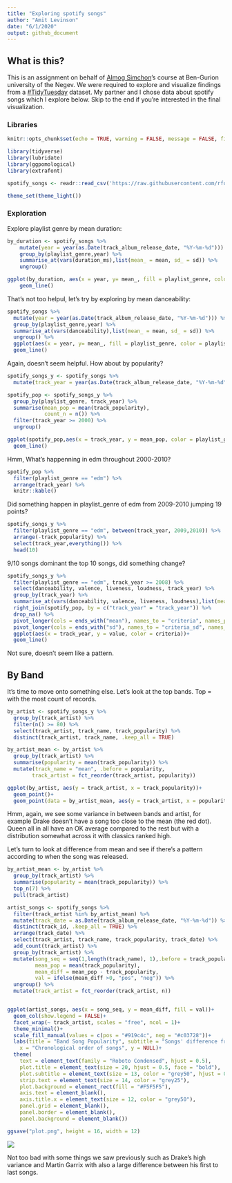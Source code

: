 ```yaml
---
title: "Exploring spotify songs"
author: "Amit Levinson"
date: "6/1/2020"
output: github_document
---
```


## What is this?

This is an assignment on behalf of [Almog Simchon](https://almogsi.com/)'s course at Ben-Gurion university of the Negev. We were required to explore and visualize findings from a [#TidyTuesday](https://github.com/rfordatascience/tidytuesday) dataset. My partner and I chose data about spotify songs which I explore below. Skip to the end if you're interested in the final visualization.

### Libraries

```r
knitr::opts_chunk$set(echo = TRUE, warning = FALSE, message = FALSE, fig.align = "center")
```

```r
library(tidyverse)
library(lubridate)
library(ggpomological)
library(extrafont)

spotify_songs <- readr::read_csv('https://raw.githubusercontent.com/rfordatascience/tidytuesday/master/data/2020/2020-01-21/spotify_songs.csv')

theme_set(theme_light())
```

### Exploration

Explore playlist genre by mean duration:

```r
by_duration <- spotify_songs %>%
    mutate(year = year(as.Date(track_album_release_date, "%Y-%m-%d"))) %>% 
    group_by(playlist_genre,year) %>% 
    summarise_at(vars(duration_ms),list(mean_ = mean, sd_ = sd)) %>% 
    ungroup()

ggplot(by_duration, aes(x = year, y= mean_, fill = playlist_genre, color = playlist_genre, group = playlist_genre))+
    geom_line()
```

That's not too helpul, let's try by exploring by mean danceability:

```r
spotify_songs %>%
  mutate(year = year(as.Date(track_album_release_date, "%Y-%m-%d"))) %>% 
  group_by(playlist_genre,year) %>% 
  summarise_at(vars(danceability),list(mean_ = mean, sd_ = sd)) %>% 
  ungroup() %>% 
  ggplot(aes(x = year, y= mean_, fill = playlist_genre, color = playlist_genre, group = playlist_genre))+
  geom_line()
```

Again, doesn't seem helpful. How about by popularity?

```r
spotify_songs_y <- spotify_songs %>%
  mutate(track_year = year(as.Date(track_album_release_date, "%Y-%m-%d"))) 

spotify_pop <- spotify_songs_y %>% 
  group_by(playlist_genre, track_year) %>% 
  summarise(mean_pop = mean(track_popularity),
            count_n = n()) %>%
  filter(track_year >= 2000) %>% 
  ungroup()

ggplot(spotify_pop,aes(x = track_year, y = mean_pop, color = playlist_genre))+
  geom_line()
```

Hmm, What's happenning in edm throughout 2000-2010?

```r
spotify_pop %>% 
  filter(playlist_genre == "edm") %>% 
  arrange(track_year) %>% 
  knitr::kable()
```

Did something happen in playlist_genre of edm from 2009-2010 jumping 19 points?

```r
spotify_songs_y %>%
  filter(playlist_genre == "edm", between(track_year, 2009,2010)) %>% 
  arrange(-track_popularity) %>% 
  select(track_year,everything()) %>% 
  head(10)
```

9/10 songs dominant the top 10 songs, did something change?

```r
spotify_songs_y %>% 
  filter(playlist_genre == "edm", track_year >= 2008) %>%
  select(danceability, valence, liveness, loudness, track_year) %>% 
  group_by(track_year) %>%
  summarise_at(vars(danceability, valence, liveness, loudness),list(mean = mean, sd = sd)) %>%
  right_join(spotify_pop, by = c("track_year" = "track_year")) %>% 
  drop_na() %>% 
  pivot_longer(cols = ends_with("mean"), names_to = "criteria", names_prefix = "_mean") %>% 
  pivot_longer(cols = ends_with("sd"), names_to = "criteria_sd", names_prefix = "_mean", values_to = "sd") %>% 
  ggplot(aes(x = track_year, y = value, color = criteria))+
  geom_line()
```

Not sure,  doesn't seem like a pattern. 


## By Band

It's time to move onto something else. Let's look at the top bands. Top = with the most count of records.


```r
by_artist <- spotify_songs_y %>%
  group_by(track_artist) %>%
  filter(n() >= 80) %>% 
  select(track_artist, track_name, track_popularity) %>% 
  distinct(track_artist, track_name, .keep_all = TRUE)

by_artist_mean <- by_artist %>% 
  group_by(track_artist) %>% 
  summarise(popularity = mean(track_popularity)) %>% 
  mutate(track_name = "mean", .before = popularity,
        track_artist = fct_reorder(track_artist, popularity))

ggplot(by_artist, aes(y = track_artist, x = track_popularity))+
  geom_point()+
  geom_point(data = by_artist_mean, aes(y = track_artist, x = popularity), color = "red")
```

Hmm, again, we see some variance in between bands and artist, for example Drake doesn't have a song too close to the mean (the red dot). Queen all in all have an OK average compared to the rest but with a distribution somewhat across it with classics ranked high.  

Let's turn to look at difference from mean and see if there's a pattern according to when the song was released.


```r
by_artist_mean <- by_artist %>% 
  group_by(track_artist) %>% 
  summarise(popularity = mean(track_popularity)) %>% 
  top_n(7) %>% 
  pull(track_artist)

artist_songs <- spotify_songs %>% 
  filter(track_artist %in% by_artist_mean) %>% 
  mutate(track_date = as.Date(track_album_release_date, "%Y-%m-%d")) %>%
  distinct(track_id, .keep_all = TRUE) %>%
  arrange(track_date) %>%
  select(track_artist, track_name, track_popularity, track_date) %>% 
  add_count(track_artist) %>% 
  group_by(track_artist) %>% 
  mutate(song_seq = seq(1,length(track_name), 1),.before = track_popularity,
         mean_pop = mean(track_popularity),
         mean_diff = mean_pop - track_popularity,
         val = ifelse(mean_diff >0, "pos", "neg")) %>% 
  ungroup() %>% 
  mutate(track_artist = fct_reorder(track_artist, n))


ggplot(artist_songs, aes(x = song_seq, y = mean_diff, fill = val))+
  geom_col(show.legend = FALSE)+
  facet_wrap(~ track_artist, scales = "free", ncol = 1)+
  theme_minimal()+
  scale_fill_manual(values = c(pos = "#919c4c", neg = "#c03728"))+
  labs(title = "Band Song Popularity", subtitle = "Songs' difference from mean from the first to the last song released. Left side of X axis is the first\nsong released moving right in a chronological order, where the right side is the last song released.\nThe bands (according to avergae) out of those with 80 records were chosen\n",
    x = "Chronological order of songs", y = NULL)+
  theme(
    text = element_text(family = "Roboto Condensed", hjust = 0.5),
    plot.title = element_text(size = 20, hjust = 0.5, face = "bold"),
    plot.subtitle = element_text(size = 13, color = "grey50", hjust = 0.5),
    strip.text = element_text(size = 14, color = "grey25"),
    plot.background = element_rect(fill = "#F5F5F5"),
    axis.text = element_blank(),
    axis.title.x = element_text(size = 12, color = "grey50"),
    panel.grid = element_blank(),
    panel.border = element_blank(),
    panel.background = element_blank())

ggsave("plot.png", height = 16, width = 12)
```

![](plot.png)

Not too bad with some things we saw previously such as Drake's high variance and Martin Garrix with also a large difference between his first to last songs.